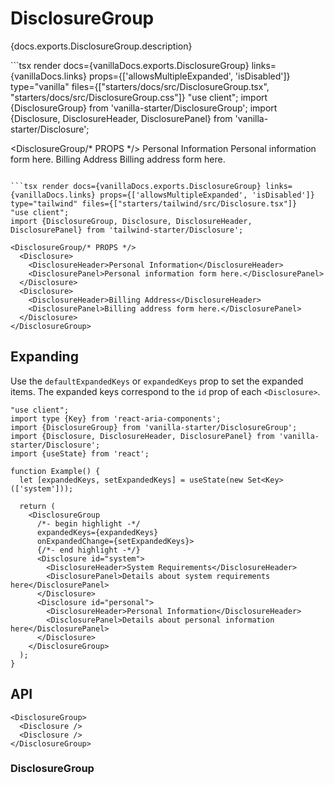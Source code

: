 

# DisclosureGroup

<PageDescription>{docs.exports.DisclosureGroup.description}</PageDescription>

<ExampleSwitcher>
  ```tsx render docs={vanillaDocs.exports.DisclosureGroup} links={vanillaDocs.links} props={['allowsMultipleExpanded', 'isDisabled']} type="vanilla" files={["starters/docs/src/DisclosureGroup.tsx", "starters/docs/src/DisclosureGroup.css"]}
  "use client";
  import {DisclosureGroup} from 'vanilla-starter/DisclosureGroup';
  import {Disclosure, DisclosureHeader, DisclosurePanel} from 'vanilla-starter/Disclosure';

  <DisclosureGroup/* PROPS */>
    <Disclosure>
      <DisclosureHeader>Personal Information</DisclosureHeader>
      <DisclosurePanel>Personal information form here.</DisclosurePanel>
    </Disclosure>
    <Disclosure>
      <DisclosureHeader>Billing Address</DisclosureHeader>
      <DisclosurePanel>Billing address form here.</DisclosurePanel>
    </Disclosure>
  </DisclosureGroup>
  ```

  ```tsx render docs={vanillaDocs.exports.DisclosureGroup} links={vanillaDocs.links} props={['allowsMultipleExpanded', 'isDisabled']} type="tailwind" files={["starters/tailwind/src/Disclosure.tsx"]}
  "use client";
  import {DisclosureGroup, Disclosure, DisclosureHeader, DisclosurePanel} from 'tailwind-starter/Disclosure';

  <DisclosureGroup/* PROPS */>
    <Disclosure>
      <DisclosureHeader>Personal Information</DisclosureHeader>
      <DisclosurePanel>Personal information form here.</DisclosurePanel>
    </Disclosure>
    <Disclosure>
      <DisclosureHeader>Billing Address</DisclosureHeader>
      <DisclosurePanel>Billing address form here.</DisclosurePanel>
    </Disclosure>
  </DisclosureGroup>
  ```
</ExampleSwitcher>

## Expanding

Use the `defaultExpandedKeys` or `expandedKeys` prop to set the expanded items. The expanded keys correspond to the `id` prop of each `<Disclosure>`.

```tsx render
"use client";
import type {Key} from 'react-aria-components';
import {DisclosureGroup} from 'vanilla-starter/DisclosureGroup';
import {Disclosure, DisclosureHeader, DisclosurePanel} from 'vanilla-starter/Disclosure';
import {useState} from 'react';

function Example() {
  let [expandedKeys, setExpandedKeys] = useState(new Set<Key>(['system']));

  return (
    <DisclosureGroup
      /*- begin highlight -*/
      expandedKeys={expandedKeys}
      onExpandedChange={setExpandedKeys}>
      {/*- end highlight -*/}
      <Disclosure id="system">
        <DisclosureHeader>System Requirements</DisclosureHeader>
        <DisclosurePanel>Details about system requirements here</DisclosurePanel>
      </Disclosure>
      <Disclosure id="personal">
        <DisclosureHeader>Personal Information</DisclosureHeader>
        <DisclosurePanel>Details about personal information here</DisclosurePanel>
      </Disclosure>
    </DisclosureGroup>
  );
}
```

## API

<Anatomy />

```tsx links={{DisclosureGroup: '#disclosuregroup', Disclosure: 'Disclosure.html'}}
<DisclosureGroup>
  <Disclosure />
  <Disclosure />
</DisclosureGroup>
```

### DisclosureGroup

<PropTable component={docs.exports.DisclosureGroup} links={docs.links} />

<StateTable defaultClassName="react-aria-DisclosureGroup" properties={docs.exports.DisclosureGroupRenderProps.properties} />

